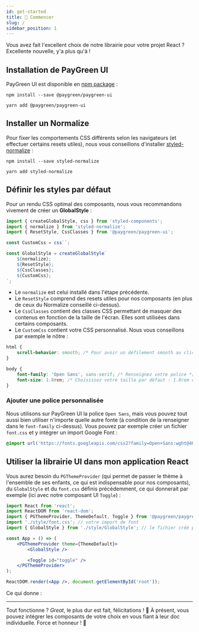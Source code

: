 ```yaml
---
id: get-started
title: 🚀 Commencer
slug: /
sidebar_position: 1
---
```



Vous avez fait l'excellent choix de notre librairie pour votre projet React&nbsp;? Excellente nouvelle, y'a plus qu'à&nbsp;!

## Installation de PayGreen UI

PayGreen UI est disponible en [npm package](https://www.npmjs.com/package/@paygreen/paygreen-ui)&nbsp;:

```shell
npm install --save @paygreen/paygreen-ui
```

```shell
yarn add @paygreen/paygreen-ui
```

## Installer un Normalize

Pour fixer les comportements CSS différents selon les navigateurs (et effectuer certains resets utiles), nous vous conseillons d'installer [styled-normalize](https://www.npmjs.com/package/styled-normalize)&nbsp;:

```shell
npm install --save styled-normalize
```

```shell
yarn add styled-normalize
```

## Définir les styles par défaut

Pour un rendu CSS optimal des composants, nous vous recommandons vivement de créer un **GlobalStyle**&nbsp;:

```jsx
import { createGlobalStyle, css } from 'styled-components';
import { normalize } from 'styled-normalize';
import { ResetStyle, CssClasses } from '@paygreen/paygreen-ui';

const CustomCss = css``;

const GlobalStyle = createGlobalStyle`
    ${normalize};
    ${ResetStyle};
    ${CssClasses};
    ${CustomCss};
`;
```

-   Le `normalize` est celui installé dans l'étape précédente.
-   Le `ResetStyle` comprend des resets utiles pour nos composants (en plus de ceux du Normalize conseillé ci-dessus).
-   Le `CssClasses` contient des classes CSS permettant de masquer des contenus en fonction de la taille de l'écran. Elles sont utilisées dans certains composants.
-   Le `CustomCss` contient votre CSS personnalisé. Nous vous conseillons par exemple le nôtre&nbsp;:

```css
html {
    scroll-behavior: smooth; /* Pour avoir un défilement smooth au clic sur les ancres */
}

body {
    font-family: 'Open Sans', sans-serif; /* Renseignez votre police */
    font-size: 1.8rem; /* Choisissez votre taille par défaut : 1.8rem correspond à 18px grâce au ResetStyle */
}
```

### Ajouter une police personnalisée

Nous utilisons sur PayGreen UI la police `Open Sans`, mais vous pouvez tout aussi bien utiliser n'importe quelle autre fonte (à condition de la renseigner dans le `font-family` ci-dessus).
Vous pouvez par exemple créer un fichier `font.css` et y intégrer un import Google Font&nbsp;:

```css
@import url('https://fonts.googleapis.com/css2?family=Open+Sans:wght@400;700&display=swap');
```

## Utiliser la librairie UI dans mon application React

Vous aurez besoin du `PGThemeProvider` (qui permet de passer le thème à l'ensemble de ses enfants, ce qui est indispensable pour nos composants), du `GlobalStyle` et du `font.css` définis précédemment, ce qui donnerait par exemple (ici avec notre composant UI `Toggle`)&nbsp;:

```jsx
import React from 'react';
import ReactDOM from 'react-dom';
import { PGThemeProvider, ThemeDefault, Toggle } from '@paygreen/paygreen-ui';
import './style/font.css'; // votre import de font
import { GlobalStyle } from './style/GlobalStyle'; // le fichier créé précédemment

const App = () => (
    <PGThemeProvider theme={ThemeDefault}>
        <GlobalStyle />

        <Toggle id="toggle" />
    </PGThemeProvider>
);

ReactDOM.render(<App />, document.getElementById('root'));
```

Ce qui donne&nbsp;:

<WrapperComponent>
    <Toggle id="toggle" />
</WrapperComponent>

---

Tout fonctionne&nbsp;? _Great_, le plus dur est fait, félicitations&nbsp;! 🎉
À présent, vous pouvez intégrer les composants de votre choix en vous fiant à leur doc individuelle. Force et honneur&nbsp;! 💪
